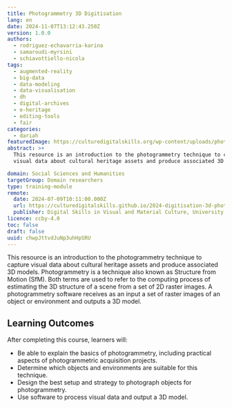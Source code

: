 ```yaml
---
title: Photogrammetry 3D Digitisation
lang: en
date: 2024-11-07T13:12:43.250Z
version: 1.0.0
authors:
  - rodriguez-echavarria-karina
  - samaroudi-myrsini
  - schiavottiello-nicola
tags:
  - augmented-reality
  - big-data
  - data-modeling
  - data-visualisation
  - dh
  - digital-archives
  - e-heritage
  - editing-tools
  - fair
categories:
  - dariah
featuredImage: https://culturedigitalskills.org/wp-content/uploads/photogrammetry_poster.png
abstract: >+
  This resource is an introduction to the photogrammetry technique to capture
  visual data about cultural heritage assets and produce associated 3D models.

domain: Social Sciences and Humanities
targetGroup: Domain researchers
type: training-module
remote:
  date: 2024-07-09T10:11:00.000Z
  url: https://culturedigitalskills.github.io/2024-digitisation-3d-photogrammetry/
  publisher: Digital Skills in Visual and Material Culture, University of Brighton
licence: ccby-4.0
toc: false
draft: false
uuid: chwpJttvdJuNp3uhHpSRU
---
```


This resource is an introduction to the photogrammetry technique to capture visual data about cultural heritage assets and produce associated 3D models. Photogrammetry is a technique also known as Structure from Motion (SfM). Both terms are used to refer to the computing process of estimating the 3D structure of a scene from a set of 2D raster images. A photogrammetry software receives as an input a set of raster images of an object or environment and outputs a 3D model.

## **Learning Outcomes**

After completing this course, learners will:

- Be able to explain the basics of photogrammetry, including practical aspects of photogrammetric acquisition projects.
- Determine which objects and environments are suitable for this technique.
- Design the best setup and strategy to photograph objects for photogrammetry.
- Use software to process visual data and output a 3D model.

<ExternalResource title="Interested in learning more?" subtitle="Check out the tutorial Photogrammetry 3D Digitisation" url="https://culturedigitalskills.github.io/2024-digitisation-3d-photogrammetry/" />
